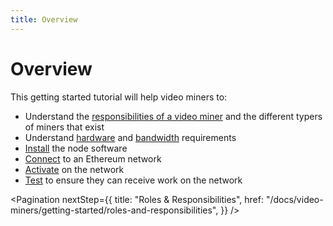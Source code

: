 ```yaml
---
title: Overview
---
```


# Overview

This getting started tutorial will help video miners to:

- Understand the
  [responsibilities of a video miner](/docs/video-miners/getting-started/roles-and-responsibilities)
  and the different typers of miners that exist
- Understand [hardware](/docs/video-miners/reference/hardware) and
  [bandwidth](/docs/video-miners/reference/bandwidth) requirements
- [Install](/docs/installation/install-livepeer) the node software
- [Connect](/docs/installation/connect-to-ethereum) to an Ethereum network
- [Activate](/docs/video-miners/getting-started/activation) on the network
- [Test](/docs/video-miners/getting-started/test) to ensure they can receive
  work on the network

<Pagination
  nextStep={{
    title: "Roles & Responsibilities",
    href: "/docs/video-miners/getting-started/roles-and-responsibilities",
  }}
/>
